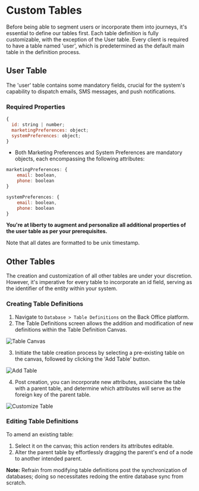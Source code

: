 # Custom Tables

Before being able to segment users or incorporate them into journeys, it's essential to define our tables first. Each table definition is fully customizable, with the exception of the User table. Every client is required to have a table named 'user', which is predetermined as the default main table in the definition process.

## User Table

The 'user' table contains some mandatory fields, crucial for the system's capability to dispatch emails, SMS messages, and push notifications.

### Required Properties

```js
{
  id: string | number;
  marketingPreferences: object;
  systemPreferences: object;
}
```

- Both Marketing Preferences and System Preferences are mandatory objects, each encompassing the following attributes:

```js
marketingPreferences: {
    email: boolean,
    phone: boolean
}

systemPreferences: {
    email: boolean,
    phone: boolean
}
```

**You're at liberty to augment and personalize all additional properties of the user table as per your prerequisites.**

Note that all dates are formatted to be unix timestamp.

## Other Tables

The creation and customization of all other tables are under your discretion. However, it's imperative for every table to incorporate an id field, serving as the identifier of the entity within your system.

### Creating Table Definitions

1. Navigate to `Database > Table Definitions` on the Back Office platform.
2. The Table Definitions screen allows the addition and modification of new definitions within the Table Definition Canvas.

![Table Canvas](images/customer-table-canvas.png)

3. Initiate the table creation process by selecting a pre-existing table on the canvas, followed by clicking the 'Add Table' button.

![Add Table](images/how-to-add-table-definition.gif)

4. Post creation, you can incorporate new attributes, associate the table with a parent table, and determine which attributes will serve as the foreign key of the parent table.

![Customize Table](images/customize-table-definition.gif)

### Editing Table Definitions

To amend an existing table:

1. Select it on the canvas; this action renders its attributes editable.
2. Alter the parent table by effortlessly dragging the parent's end of a node to another intended parent.

**Note:** Refrain from modifying table definitions post the synchronization of databases; doing so necessitates redoing the entire database sync from scratch.
